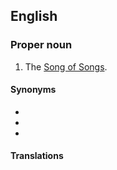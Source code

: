 {{book of the Bible|Song of Solomon}}
==English==

===Proper noun===
{{en-proper noun|head=[[canticle|Canticle]] of Canticles}}

# {{label|en|biblical}} The [[Song of Songs]].

====Synonyms====
* {{l|en|Canticles}}
* {{l|en|Song of Solomon}}
* {{l|en|Song of Songs}}

====Translations====
{{trans-see|Song of Songs}}
